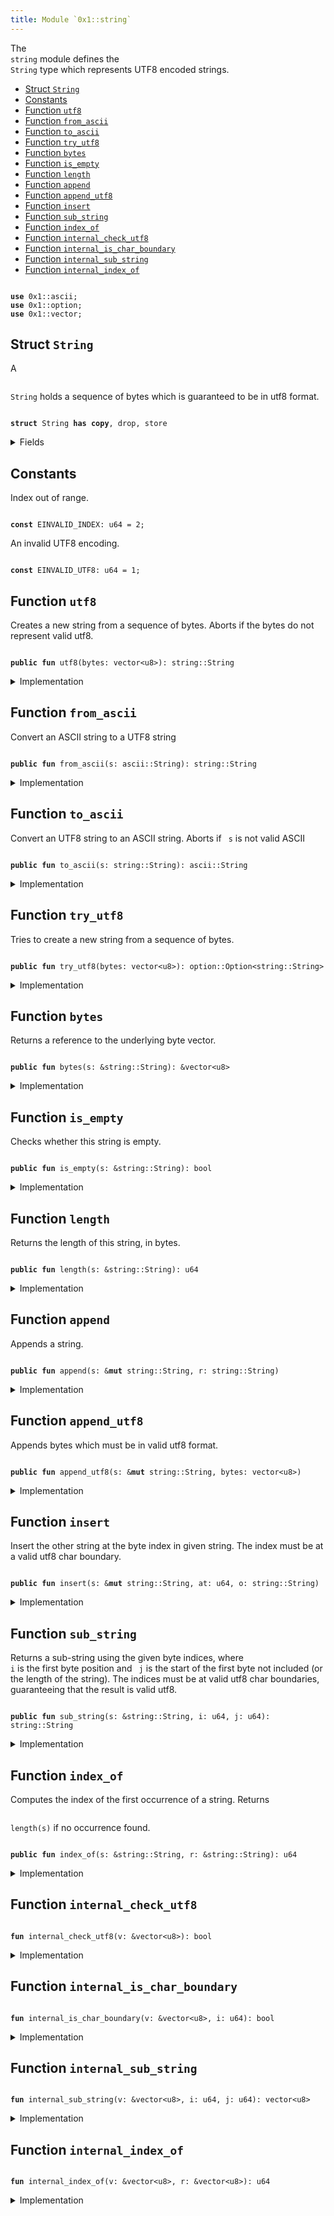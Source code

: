 ```yaml
---
title: Module `0x1::string`
---
```


<Link id="0x1_string"/>
The <code>
<Link href="../move-stdlib/string#0x1_string">string</Link></code> module defines the <code>
<Link href="../move-stdlib/string#0x1_string_String">String</Link></code> type which represents UTF8 encoded strings.


-  [Struct `String`](#0x1_string_String)
-  [Constants](#@Constants_0)
-  [Function `utf8`](#0x1_string_utf8)
-  [Function `from_ascii`](#0x1_string_from_ascii)
-  [Function `to_ascii`](#0x1_string_to_ascii)
-  [Function `try_utf8`](#0x1_string_try_utf8)
-  [Function `bytes`](#0x1_string_bytes)
-  [Function `is_empty`](#0x1_string_is_empty)
-  [Function `length`](#0x1_string_length)
-  [Function `append`](#0x1_string_append)
-  [Function `append_utf8`](#0x1_string_append_utf8)
-  [Function `insert`](#0x1_string_insert)
-  [Function `sub_string`](#0x1_string_sub_string)
-  [Function `index_of`](#0x1_string_index_of)
-  [Function `internal_check_utf8`](#0x1_string_internal_check_utf8)
-  [Function `internal_is_char_boundary`](#0x1_string_internal_is_char_boundary)
-  [Function `internal_sub_string`](#0x1_string_internal_sub_string)
-  [Function `internal_index_of`](#0x1_string_internal_index_of)


<pre><code>
<b>use</b> <Link href="../move-stdlib/ascii#0x1_ascii">0x1::ascii</Link>;
<b>use</b> <Link href="../move-stdlib/option#0x1_option">0x1::option</Link>;
<b>use</b> <Link href="../move-stdlib/vector#0x1_vector">0x1::vector</Link>;
</code></pre>



<Link id="0x1_string_String"></Link>

## Struct `String`

A <code>
<Link href="../move-stdlib/string#0x1_string_String">String</Link></code> holds a sequence of bytes which is guaranteed to be in utf8 format.


<pre><code>
<b>struct</b> <Link href="../move-stdlib/string#0x1_string_String">String</Link> <b>has</b> <b>copy</b>, drop, store
</code></pre>



<details>
<summary>Fields</summary>


<dl>
<dt>
<code>
bytes: <Link href="../move-stdlib/vector#0x1_vector">vector</Link>&lt;u8&gt;</code>
</dt>
<dd>

</dd>
</dl>


</details>

<Link id="@Constants_0"></Link>

## Constants


<Link id="0x1_string_EINVALID_INDEX"></Link>

Index out of range.


<pre><code>
<b>const</b> <Link href="../move-stdlib/string#0x1_string_EINVALID_INDEX">EINVALID_INDEX</Link>: u64 = 2;
</code></pre>



<Link id="0x1_string_EINVALID_UTF8"></Link>

An invalid UTF8 encoding.


<pre><code>
<b>const</b> <Link href="../move-stdlib/string#0x1_string_EINVALID_UTF8">EINVALID_UTF8</Link>: u64 = 1;
</code></pre>



<Link id="0x1_string_utf8"></Link>

## Function `utf8`

Creates a new string from a sequence of bytes. Aborts if the bytes do not represent valid utf8.


<pre><code>
<b>public</b> <b>fun</b> <Link href="../move-stdlib/string#0x1_string_utf8">utf8</Link>(bytes: <Link href="../move-stdlib/vector#0x1_vector">vector</Link>&lt;u8&gt;): <Link href="../move-stdlib/string#0x1_string_String">string::String</Link>
</code></pre>



<details>
<summary>Implementation</summary>


<pre><code>
<b>public</b> <b>fun</b> <Link href="../move-stdlib/string#0x1_string_utf8">utf8</Link>(bytes: <Link href="../move-stdlib/vector#0x1_vector">vector</Link>&lt;u8&gt;): <Link href="../move-stdlib/string#0x1_string_String">String</Link> \{
    <b>assert</b>!(<Link href="../move-stdlib/string#0x1_string_internal_check_utf8">internal_check_utf8</Link>(&bytes), <Link href="../move-stdlib/string#0x1_string_EINVALID_UTF8">EINVALID_UTF8</Link>);
    <Link href="../move-stdlib/string#0x1_string_String">String</Link> \{ bytes }
}
</code></pre>



</details>

<Link id="0x1_string_from_ascii"></Link>

## Function `from_ascii`

Convert an ASCII string to a UTF8 string


<pre><code>
<b>public</b> <b>fun</b> <Link href="../move-stdlib/string#0x1_string_from_ascii">from_ascii</Link>(s: <Link href="../move-stdlib/ascii#0x1_ascii_String">ascii::String</Link>): <Link href="../move-stdlib/string#0x1_string_String">string::String</Link>
</code></pre>



<details>
<summary>Implementation</summary>


<pre><code>
<b>public</b> <b>fun</b> <Link href="../move-stdlib/string#0x1_string_from_ascii">from_ascii</Link>(s: <Link href="../move-stdlib/ascii#0x1_ascii_String">ascii::String</Link>): <Link href="../move-stdlib/string#0x1_string_String">String</Link> \{
    <Link href="../move-stdlib/string#0x1_string_String">String</Link> \{ bytes: <Link href="../move-stdlib/ascii#0x1_ascii_into_bytes">ascii::into_bytes</Link>(s) }
}
</code></pre>



</details>

<Link id="0x1_string_to_ascii"></Link>

## Function `to_ascii`

Convert an UTF8 string to an ASCII string.
Aborts if <code>
s</code> is not valid ASCII


<pre><code>
<b>public</b> <b>fun</b> <Link href="../move-stdlib/string#0x1_string_to_ascii">to_ascii</Link>(s: <Link href="../move-stdlib/string#0x1_string_String">string::String</Link>): <Link href="../move-stdlib/ascii#0x1_ascii_String">ascii::String</Link>
</code></pre>



<details>
<summary>Implementation</summary>


<pre><code>
<b>public</b> <b>fun</b> <Link href="../move-stdlib/string#0x1_string_to_ascii">to_ascii</Link>(s: <Link href="../move-stdlib/string#0x1_string_String">String</Link>): <Link href="../move-stdlib/ascii#0x1_ascii_String">ascii::String</Link> \{
    <b>let</b> <Link href="../move-stdlib/string#0x1_string_String">String</Link> \{ bytes } = s;
    <Link href="../move-stdlib/ascii#0x1_ascii_string">ascii::string</Link>(bytes)
}
</code></pre>



</details>

<Link id="0x1_string_try_utf8"></Link>

## Function `try_utf8`

Tries to create a new string from a sequence of bytes.


<pre><code>
<b>public</b> <b>fun</b> <Link href="../move-stdlib/string#0x1_string_try_utf8">try_utf8</Link>(bytes: <Link href="../move-stdlib/vector#0x1_vector">vector</Link>&lt;u8&gt;): <Link href="../move-stdlib/option#0x1_option_Option">option::Option</Link>&lt;<Link href="../move-stdlib/string#0x1_string_String">string::String</Link>&gt;
</code></pre>



<details>
<summary>Implementation</summary>


<pre><code>
<b>public</b> <b>fun</b> <Link href="../move-stdlib/string#0x1_string_try_utf8">try_utf8</Link>(bytes: <Link href="../move-stdlib/vector#0x1_vector">vector</Link>&lt;u8&gt;): Option&lt;<Link href="../move-stdlib/string#0x1_string_String">String</Link>&gt; \{
    <b>if</b> (<Link href="../move-stdlib/string#0x1_string_internal_check_utf8">internal_check_utf8</Link>(&bytes)) \{
        <Link href="../move-stdlib/option#0x1_option_some">option::some</Link>(<Link href="../move-stdlib/string#0x1_string_String">String</Link> \{ bytes })
    } <b>else</b> \{
        <Link href="../move-stdlib/option#0x1_option_none">option::none</Link>()
    }
}
</code></pre>



</details>

<Link id="0x1_string_bytes"></Link>

## Function `bytes`

Returns a reference to the underlying byte vector.


<pre><code>
<b>public</b> <b>fun</b> <Link href="../move-stdlib/string#0x1_string_bytes">bytes</Link>(s: &<Link href="../move-stdlib/string#0x1_string_String">string::String</Link>): &<Link href="../move-stdlib/vector#0x1_vector">vector</Link>&lt;u8&gt;
</code></pre>



<details>
<summary>Implementation</summary>


<pre><code>
<b>public</b> <b>fun</b> <Link href="../move-stdlib/string#0x1_string_bytes">bytes</Link>(s: &<Link href="../move-stdlib/string#0x1_string_String">String</Link>): &<Link href="../move-stdlib/vector#0x1_vector">vector</Link>&lt;u8&gt; \{
    &s.bytes
}
</code></pre>



</details>

<Link id="0x1_string_is_empty"></Link>

## Function `is_empty`

Checks whether this string is empty.


<pre><code>
<b>public</b> <b>fun</b> <Link href="../move-stdlib/string#0x1_string_is_empty">is_empty</Link>(s: &<Link href="../move-stdlib/string#0x1_string_String">string::String</Link>): bool
</code></pre>



<details>
<summary>Implementation</summary>


<pre><code>
<b>public</b> <b>fun</b> <Link href="../move-stdlib/string#0x1_string_is_empty">is_empty</Link>(s: &<Link href="../move-stdlib/string#0x1_string_String">String</Link>): bool \{
    s.bytes.<Link href="../move-stdlib/string#0x1_string_is_empty">is_empty</Link>()
}
</code></pre>



</details>

<Link id="0x1_string_length"></Link>

## Function `length`

Returns the length of this string, in bytes.


<pre><code>
<b>public</b> <b>fun</b> <Link href="../move-stdlib/string#0x1_string_length">length</Link>(s: &<Link href="../move-stdlib/string#0x1_string_String">string::String</Link>): u64
</code></pre>



<details>
<summary>Implementation</summary>


<pre><code>
<b>public</b> <b>fun</b> <Link href="../move-stdlib/string#0x1_string_length">length</Link>(s: &<Link href="../move-stdlib/string#0x1_string_String">String</Link>): u64 \{
    s.bytes.<Link href="../move-stdlib/string#0x1_string_length">length</Link>()
}
</code></pre>



</details>

<Link id="0x1_string_append"></Link>

## Function `append`

Appends a string.


<pre><code>
<b>public</b> <b>fun</b> <Link href="../move-stdlib/string#0x1_string_append">append</Link>(s: &<b>mut</b> <Link href="../move-stdlib/string#0x1_string_String">string::String</Link>, r: <Link href="../move-stdlib/string#0x1_string_String">string::String</Link>)
</code></pre>



<details>
<summary>Implementation</summary>


<pre><code>
<b>public</b> <b>fun</b> <Link href="../move-stdlib/string#0x1_string_append">append</Link>(s: &<b>mut</b> <Link href="../move-stdlib/string#0x1_string_String">String</Link>, r: <Link href="../move-stdlib/string#0x1_string_String">String</Link>) \{
    s.bytes.<Link href="../move-stdlib/string#0x1_string_append">append</Link>(r.bytes)
}
</code></pre>



</details>

<Link id="0x1_string_append_utf8"></Link>

## Function `append_utf8`

Appends bytes which must be in valid utf8 format.


<pre><code>
<b>public</b> <b>fun</b> <Link href="../move-stdlib/string#0x1_string_append_utf8">append_utf8</Link>(s: &<b>mut</b> <Link href="../move-stdlib/string#0x1_string_String">string::String</Link>, bytes: <Link href="../move-stdlib/vector#0x1_vector">vector</Link>&lt;u8&gt;)
</code></pre>



<details>
<summary>Implementation</summary>


<pre><code>
<b>public</b> <b>fun</b> <Link href="../move-stdlib/string#0x1_string_append_utf8">append_utf8</Link>(s: &<b>mut</b> <Link href="../move-stdlib/string#0x1_string_String">String</Link>, bytes: <Link href="../move-stdlib/vector#0x1_vector">vector</Link>&lt;u8&gt;) \{
    s.<Link href="../move-stdlib/string#0x1_string_append">append</Link>(<Link href="../move-stdlib/string#0x1_string_utf8">utf8</Link>(bytes))
}
</code></pre>



</details>

<Link id="0x1_string_insert"></Link>

## Function `insert`

Insert the other string at the byte index in given string. The index must be at a valid utf8 char
boundary.


<pre><code>
<b>public</b> <b>fun</b> <Link href="../move-stdlib/string#0x1_string_insert">insert</Link>(s: &<b>mut</b> <Link href="../move-stdlib/string#0x1_string_String">string::String</Link>, at: u64, o: <Link href="../move-stdlib/string#0x1_string_String">string::String</Link>)
</code></pre>



<details>
<summary>Implementation</summary>


<pre><code>
<b>public</b> <b>fun</b> <Link href="../move-stdlib/string#0x1_string_insert">insert</Link>(s: &<b>mut</b> <Link href="../move-stdlib/string#0x1_string_String">String</Link>, at: u64, o: <Link href="../move-stdlib/string#0x1_string_String">String</Link>) \{
    <b>let</b> bytes = &s.bytes;
    <b>assert</b>!(at &lt;= bytes.<Link href="../move-stdlib/string#0x1_string_length">length</Link>() && <Link href="../move-stdlib/string#0x1_string_internal_is_char_boundary">internal_is_char_boundary</Link>(bytes, at), <Link href="../move-stdlib/string#0x1_string_EINVALID_INDEX">EINVALID_INDEX</Link>);
    <b>let</b> l = s.<Link href="../move-stdlib/string#0x1_string_length">length</Link>();
    <b>let</b> <b>mut</b> front = s.<Link href="../move-stdlib/string#0x1_string_sub_string">sub_string</Link>(0, at);
    <b>let</b> end = s.<Link href="../move-stdlib/string#0x1_string_sub_string">sub_string</Link>(at, l);
    front.<Link href="../move-stdlib/string#0x1_string_append">append</Link>(o);
    front.<Link href="../move-stdlib/string#0x1_string_append">append</Link>(end);
    *s = front;
}
</code></pre>



</details>

<Link id="0x1_string_sub_string"></Link>

## Function `sub_string`

Returns a sub-string using the given byte indices, where <code>
i</code> is the first byte position and <code>
j</code> is the start
of the first byte not included (or the length of the string). The indices must be at valid utf8 char boundaries,
guaranteeing that the result is valid utf8.


<pre><code>
<b>public</b> <b>fun</b> <Link href="../move-stdlib/string#0x1_string_sub_string">sub_string</Link>(s: &<Link href="../move-stdlib/string#0x1_string_String">string::String</Link>, i: u64, j: u64): <Link href="../move-stdlib/string#0x1_string_String">string::String</Link>
</code></pre>



<details>
<summary>Implementation</summary>


<pre><code>
<b>public</b> <b>fun</b> <Link href="../move-stdlib/string#0x1_string_sub_string">sub_string</Link>(s: &<Link href="../move-stdlib/string#0x1_string_String">String</Link>, i: u64, j: u64): <Link href="../move-stdlib/string#0x1_string_String">String</Link> \{
    <b>let</b> bytes = &s.bytes;
    <b>let</b> l = bytes.<Link href="../move-stdlib/string#0x1_string_length">length</Link>();
    <b>assert</b>!(
        j &lt;= l && i &lt;= j && <Link href="../move-stdlib/string#0x1_string_internal_is_char_boundary">internal_is_char_boundary</Link>(bytes, i) && <Link href="../move-stdlib/string#0x1_string_internal_is_char_boundary">internal_is_char_boundary</Link>(bytes, j),
        <Link href="../move-stdlib/string#0x1_string_EINVALID_INDEX">EINVALID_INDEX</Link>
    );
    <Link href="../move-stdlib/string#0x1_string_String">String</Link>\{bytes: <Link href="../move-stdlib/string#0x1_string_internal_sub_string">internal_sub_string</Link>(bytes, i, j)}
}
</code></pre>



</details>

<Link id="0x1_string_index_of"></Link>

## Function `index_of`

Computes the index of the first occurrence of a string. Returns <code>
<Link href="../move-stdlib/string#0x1_string_length">length</Link>(s)</code> if no occurrence found.


<pre><code>
<b>public</b> <b>fun</b> <Link href="../move-stdlib/string#0x1_string_index_of">index_of</Link>(s: &<Link href="../move-stdlib/string#0x1_string_String">string::String</Link>, r: &<Link href="../move-stdlib/string#0x1_string_String">string::String</Link>): u64
</code></pre>



<details>
<summary>Implementation</summary>


<pre><code>
<b>public</b> <b>fun</b> <Link href="../move-stdlib/string#0x1_string_index_of">index_of</Link>(s: &<Link href="../move-stdlib/string#0x1_string_String">String</Link>, r: &<Link href="../move-stdlib/string#0x1_string_String">String</Link>): u64 \{
    <Link href="../move-stdlib/string#0x1_string_internal_index_of">internal_index_of</Link>(&s.bytes, &r.bytes)
}
</code></pre>



</details>

<Link id="0x1_string_internal_check_utf8"></Link>

## Function `internal_check_utf8`



<pre><code>
<b>fun</b> <Link href="../move-stdlib/string#0x1_string_internal_check_utf8">internal_check_utf8</Link>(v: &<Link href="../move-stdlib/vector#0x1_vector">vector</Link>&lt;u8&gt;): bool
</code></pre>



<details>
<summary>Implementation</summary>


<pre><code>
<b>native</b> <b>fun</b> <Link href="../move-stdlib/string#0x1_string_internal_check_utf8">internal_check_utf8</Link>(v: &<Link href="../move-stdlib/vector#0x1_vector">vector</Link>&lt;u8&gt;): bool;
</code></pre>



</details>

<Link id="0x1_string_internal_is_char_boundary"></Link>

## Function `internal_is_char_boundary`



<pre><code>
<b>fun</b> <Link href="../move-stdlib/string#0x1_string_internal_is_char_boundary">internal_is_char_boundary</Link>(v: &<Link href="../move-stdlib/vector#0x1_vector">vector</Link>&lt;u8&gt;, i: u64): bool
</code></pre>



<details>
<summary>Implementation</summary>


<pre><code>
<b>native</b> <b>fun</b> <Link href="../move-stdlib/string#0x1_string_internal_is_char_boundary">internal_is_char_boundary</Link>(v: &<Link href="../move-stdlib/vector#0x1_vector">vector</Link>&lt;u8&gt;, i: u64): bool;
</code></pre>



</details>

<Link id="0x1_string_internal_sub_string"></Link>

## Function `internal_sub_string`



<pre><code>
<b>fun</b> <Link href="../move-stdlib/string#0x1_string_internal_sub_string">internal_sub_string</Link>(v: &<Link href="../move-stdlib/vector#0x1_vector">vector</Link>&lt;u8&gt;, i: u64, j: u64): <Link href="../move-stdlib/vector#0x1_vector">vector</Link>&lt;u8&gt;
</code></pre>



<details>
<summary>Implementation</summary>


<pre><code>
<b>native</b> <b>fun</b> <Link href="../move-stdlib/string#0x1_string_internal_sub_string">internal_sub_string</Link>(v: &<Link href="../move-stdlib/vector#0x1_vector">vector</Link>&lt;u8&gt;, i: u64, j: u64): <Link href="../move-stdlib/vector#0x1_vector">vector</Link>&lt;u8&gt;;
</code></pre>



</details>

<Link id="0x1_string_internal_index_of"></Link>

## Function `internal_index_of`



<pre><code>
<b>fun</b> <Link href="../move-stdlib/string#0x1_string_internal_index_of">internal_index_of</Link>(v: &<Link href="../move-stdlib/vector#0x1_vector">vector</Link>&lt;u8&gt;, r: &<Link href="../move-stdlib/vector#0x1_vector">vector</Link>&lt;u8&gt;): u64
</code></pre>



<details>
<summary>Implementation</summary>


<pre><code>
<b>native</b> <b>fun</b> <Link href="../move-stdlib/string#0x1_string_internal_index_of">internal_index_of</Link>(v: &<Link href="../move-stdlib/vector#0x1_vector">vector</Link>&lt;u8&gt;, r: &<Link href="../move-stdlib/vector#0x1_vector">vector</Link>&lt;u8&gt;): u64;
</code></pre>



</details>
